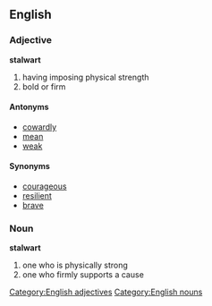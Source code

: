 ==English==

===Adjective===
'''stalwart''' 
# having imposing physical strength
# bold or firm

====Antonyms====
* [[cowardly]]
* [[mean]]
* [[weak]]

====Synonyms====
*[[courageous]]
* [[resilient]]
* [[brave]]

===Noun===
'''stalwart''' 

# one who is physically strong
# one who firmly supports a cause

[[Category:English adjectives]]
[[Category:English nouns]]